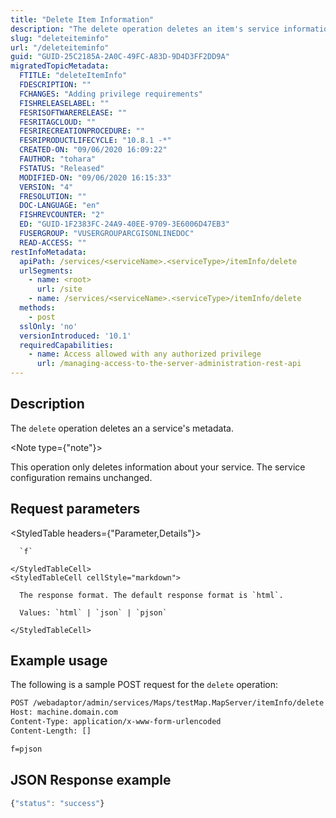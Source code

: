 ```yaml
---
title: "Delete Item Information"
description: "The delete operation deletes an item's service information."
slug: "deleteiteminfo"
url: "/deleteiteminfo"
guid: "GUID-25C2185A-2A0C-49FC-A83D-9D4D3FF2DD9A"
migratedTopicMetadata:
  FTITLE: "deleteItemInfo"
  FDESCRIPTION: ""
  FCHANGES: "Adding privilege requirements"
  FISHRELEASELABEL: ""
  FESRISOFTWARERELEASE: ""
  FESRITAGCLOUD: ""
  FESRIRECREATIONPROCEDURE: ""
  FESRIPRODUCTLIFECYCLE: "10.8.1 -*"
  CREATED-ON: "09/06/2020 16:09:22"
  FAUTHOR: "tohara"
  FSTATUS: "Released"
  MODIFIED-ON: "09/06/2020 16:15:33"
  VERSION: "4"
  FRESOLUTION: ""
  DOC-LANGUAGE: "en"
  FISHREVCOUNTER: "2"
  ED: "GUID-1F2383FC-24A9-40EE-9709-3E6006D47EB3"
  FUSERGROUP: "VUSERGROUPARCGISONLINEDOC"
  READ-ACCESS: ""
restInfoMetadata:
  apiPath: /services/<serviceName>.<serviceType>/itemInfo/delete
  urlSegments:
    - name: <root>
      url: /site
    - name: /services/<serviceName>.<serviceType>/itemInfo/delete
  methods:
    - post
  sslOnly: 'no'
  versionIntroduced: '10.1'
  requiredCapabilities:
    - name: Access allowed with any authorized privilege
      url: /managing-access-to-the-server-administration-rest-api
---
```


## Description

The `delete` operation deletes an a service's metadata.

<Note type={"note"}>

This operation only deletes information about your service. The service configuration remains unchanged.

</Note>

##  Request parameters

<StyledTable headers={"Parameter,Details"}>
  <StyledTableRow>
    <StyledTableCell cellStyle="markdown">

      `f` 

    </StyledTableCell>
    <StyledTableCell cellStyle="markdown">

      The response format. The default response format is `html`.

      Values: `html` | `json` | `pjson`

    </StyledTableCell>
  </StyledTableRow>
</StyledTable>


## Example usage

The following is a sample POST request for the `delete` operation:

```markdown
POST /webadaptor/admin/services/Maps/testMap.MapServer/itemInfo/delete HTTP/1.1
Host: machine.domain.com
Content-Type: application/x-www-form-urlencoded
Content-Length: []

f=pjson
```

## JSON Response example

```javascript
{"status": "success"}
```